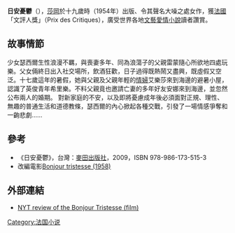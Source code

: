 {{Infobox Book 
| name                 = 日安憂鬱
| image                = 
| caption              =
| author               = [[佛蘭西絲·莎崗|佛蘭西絲·莎崗]]
| title_orig           = Bonjour tristesse
| translator           = 
| illustrator          =
| cover_artist         = 
| country              = [[法國|法國]]
| language             = [[法語|法語]]
| series               = 
| subject              = 
| genre                = [[小說|小說]]
| publisher            = 
| release_date         = 1954年
| chinese_release_date =
| media_type           = 
| pages                = 
| size_weight          =
| format               =
| isbn                 = 
| oclc                 = 
| preceded_by          = 
| followed_by          = 
}}

'''日安憂鬱'''（{{Lang-fr|''Bonjour tristesse''}}），[[佛蘭西絲·莎崗|莎岡]]於十九歲時（1954年）出版、令其聲名大噪之處女作，獲[[法國|法國]]「文評人獎」（Prix des Critiques），廣受世界各地[[文藝|文藝]][[愛情小說|愛情小說]]讀者讚賞。

==故事情節==
少女瑟西爾生性浪漫不羈，與喪妻多年、同為浪蕩子的父親雷蒙隨心所欲地四處玩樂。父女倆終日出入社交場所，飲酒狂歡，日子過得既熱鬧又盡興，既虛假又空泛。十七歲這年的暑假，她與父親及父親年輕的[[情婦|情婦]]艾樂莎來到海邊的避暑小屋，認識了英俊青年希里樂。不料父親竟也邀請亡妻的多年好友安娜來到海邊，並忽然公布兩人的婚期。 對新家庭的不安，以及即將憂慮成年後必須面對正規、理性、無趣的普通生活和道德教條，瑟西爾的內心掀起各種交戰，引發了一場情感爭奪和一齣悲劇……

== 參考 ==
* 《日安憂鬱》，台灣：[http://ryefield.pixnet.net 麥田出版社]，2009，ISBN 978-986-173-515-3
* 改編電影[http://www.imdb.com/title/tt0051429/ Bonjour tristesse (1958) ] {{Wayback|url=http://www.imdb.com/title/tt0051429/ |date=20210306021807 }}

==外部連結==
*[http://movies.nytimes.com/movie/review?res=9C03E5D71E3AE53BBC4E52DFB7668383649EDE NYT review of the Bonjour Tristesse (film)]

{{Authority control}}
[[Category:法国小说|Category:法国小说]]